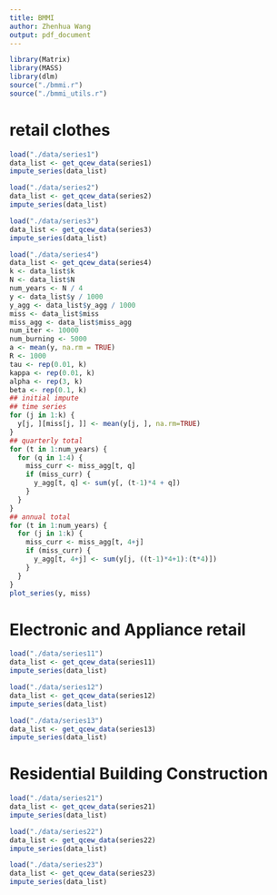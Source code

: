 ```yaml
---
title: BMMI
author: Zhenhua Wang
output: pdf_document
---
```


```r
library(Matrix)
library(MASS)
library(dlm)
source("./bmmi.r")
source("./bmmi_utils.r")
```

# retail clothes
```r
load("./data/series1")
data_list <- get_qcew_data(series1)
impute_series(data_list)
```

```r
load("./data/series2")
data_list <- get_qcew_data(series2)
impute_series(data_list)
```

```r
load("./data/series3")
data_list <- get_qcew_data(series3)
impute_series(data_list)
```


```r
load("./data/series4")
data_list <- get_qcew_data(series4)
k <- data_list$k
N <- data_list$N
num_years <- N / 4
y <- data_list$y / 1000
y_agg <- data_list$y_agg / 1000
miss <- data_list$miss
miss_agg <- data_list$miss_agg
num_iter <- 10000
num_burning <- 5000
a <- mean(y, na.rm = TRUE)
R <- 1000
tau <- rep(0.01, k)
kappa <- rep(0.01, k)
alpha <- rep(3, k)
beta <- rep(0.1, k)
## initial impute
## time series
for (j in 1:k) {
  y[j, ][miss[j, ]] <- mean(y[j, ], na.rm=TRUE)
}
## quarterly total
for (t in 1:num_years) {
  for (q in 1:4) {
    miss_curr <- miss_agg[t, q]
    if (miss_curr) {
      y_agg[t, q] <- sum(y[, (t-1)*4 + q])
    }
  }
}
## annual total
for (t in 1:num_years) {
  for (j in 1:k) {
    miss_curr <- miss_agg[t, 4+j]
    if (miss_curr) {
      y_agg[t, 4+j] <- sum(y[j, ((t-1)*4+1):(t*4)])
    }
  }
}
plot_series(y, miss)
```

# Electronic and Appliance retail
```r
load("./data/series11")
data_list <- get_qcew_data(series11)
impute_series(data_list)
```

```r
load("./data/series12")
data_list <- get_qcew_data(series12)
impute_series(data_list)
```

```r
load("./data/series13")
data_list <- get_qcew_data(series13)
impute_series(data_list)
```

# Residential Building Construction
```r
load("./data/series21")
data_list <- get_qcew_data(series21)
impute_series(data_list)
```

```r
load("./data/series22")
data_list <- get_qcew_data(series22)
impute_series(data_list)
```

```r
load("./data/series23")
data_list <- get_qcew_data(series23)
impute_series(data_list)
```
